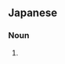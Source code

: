 ==Japanese==
{{wikipedia|lang=ja}}
{{ja-kanjitab|sort=もすりん|yomi=irr}}

===Noun===
{{ja-noun|モスリン}}

# {{alternative spelling of|lang=ja|モスリン}}